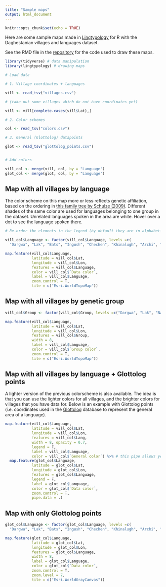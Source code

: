 ```yaml
---
title: "Sample maps"
output: html_document
---
```


```r
knitr::opts_chunk$set(echo = TRUE)
```

Here are some sample maps made in [Lingtypology](https://ropensci.org/blog/2017/05/16/lingtypology/) for R with the Daghestanian villages and languages dataset.

See the RMD file in the [repository](https://github.com/sverhees/master_villages) for the code used to draw these maps.

```r

library(tidyverse) # data manipulation
library(lingtypology) # drawing maps

```

```r

# Load data

# 1. Village coordinates + languages

vill <- read_tsv("villages.csv")

# (take out some villages which do not have coordinates yet)

vill <- vill[complete.cases(vill$Lat),]

# 2. Color schemes

col <- read_tsv("colors.csv")

# 3. General (Glottolog) datapoints

glot <- read_tsv("glottolog_points.csv")


# Add colors

vill_col <- merge(vill, col, by = "Language")
glot_col <- merge(glot, col, by = "Language")

```

## Map with all villages by language

The color scheme on this map more or less reflects genetic affiliation, based on the ordering in [this family tree by Schulze (2009)](https://en.wikipedia.org/wiki/Northeast_Caucasian_languages#/media/File:Northeast_Caucasian_Splits.png). Different shades of the same color are used for languages belonging to one group in the dataset. Unrelated languages spoken in the area are white. Hover over a dot to see the language spoken there.

```r

# Re-order the elements in the legend (by default they are in alphabetical order)

vill_col$Language <- factor(vill_col$Language, levels =c(
  "Dargwa", "Lak", "Bats", "Ingush", "Chechen", "Khinalugh", "Archi", "Tsakhur", "Rutul", "Kryz", "Budukh", "Udi", "Lezgian", "Aghul", "Tabasaran", "Avar", "Andi", "Botlikh", "Godoberi", "Chamalal", "Bagvalal", "Tindi", "Karata", "Akhvakh", "Tsez", "Hinuq", "Bezhta", "Hunzib", "Xvarshi", "Armenian", "Kumyk", "Nogai", "North Azerbaijani"))

map.feature(vill_col$Language,
            latitude = vill_col$Lat,
            longitude = vill_col$Lon,
            features = vill_col$Language,
            color = vill_col$`Data color`,
            label = vill_col$Language,
            zoom.control = T,
            tile = c("Esri.WorldTopoMap"))

```

## Map with all villages by genetic group

```r

vill_col$Group <- factor(vill_col$Group, levels =c("Dargwa", "Lak", "Nakh", "Khinalugh", "Lezgic", "Avar", "Andic", "Tsezic", "Armenian", "Kipchak", "West Oghuz"))

map.feature(vill_col$Language,
            latitude = vill_col$Lat,
            longitude = vill_col$Lon,
            features = vill_col$Group,
            width = 8,
            label = vill_col$Language,
            color = vill_col$`Group color`,
            zoom.control = T,
            tile = c("Esri.WorldTopoMap"))

```


## Map with all villages by language + Glottolog points

A lighter version of the previous colorscheme is also available. The idea is that you can use the lighter colors for all villages, and the brighter colors for villages that you have data for. Below is an example with Glottolog points (i.e. coordinates used in the [Glottolog](https://glottolog.org/) database to represent the general area of a language).

```r

map.feature(vill_col$Language,
            latitude = vill_col$Lat,
            longitude = vill_col$Lon,
            features = vill_col$Lang,
            width = 8, opacity = 0.7,
            legend = F,
            label = vill_col$Language,
            color = vill_col$`General color`) %>% # this pipe allows you to put a map on top of another map 
  map.feature(glot_col$Language,
            latitude = glot_col$Lat,
            longitude = glot_col$Lon,
            features = glot_col$Language,
            legend = F,
            label = glot_col$Language,
            color = glot_col$`Data color`,
            zoom.control = T,
            pipe.data = .)

```

## Map with only Glottolog points

```r

glot_col$Language <- factor(glot_col$Language, levels =c(
  "Dargwa", "Lak", "Bats", "Ingush", "Chechen", "Khinalugh", "Archi", "Tsakhur", "Rutul", "Kryz", "Budukh", "Udi", "Lezgian", "Aghul", "Tabasaran", "Avar", "Andi", "Botlikh", "Godoberi", "Chamalal", "Bagvalal", "Tindi", "Karata", "Akhvakh", "Tsez", "Hinuq", "Bezhta", "Hunzib", "Xvarshi"))

map.feature(glot_col$Language,
            latitude = glot_col$Lat,
            longitude = glot_col$Lon,
            features = glot_col$Language,
            width = 8,
            label = glot_col$Language,
            color = glot_col$`Data color`,
            zoom.control = T,
            zoom.level = 7,
            tile = c("Esri.WorldGrayCanvas"))

```


